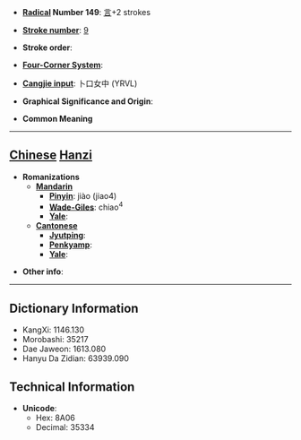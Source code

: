 * '''[[Wiktionary:Chinese radical index| Radical]] Number 149''': [[Wiktionary:Chinese radical index 言|言]]+2 strokes

* '''[[Wiktionary:Chinese total strokes index|Stroke number]]''': [[Wiktionary:Chinese total strokes index 9|9]]

* '''Stroke order''': 

* '''[[Wiktionary:Chinese four corner index|Four-Corner System]]''': 

* '''[[Wiktionary:Chinese Cangjie index|Cangjie input]]''': 卜口女中 (YRVL)

* '''Graphical Significance and Origin''': 

* '''Common Meaning'''

----

== [[Chinese]] [[Hanzi]] ==

* '''Romanizations'''
** '''[[Mandarin]]'''
*** '''[[Pinyin]]''': jiào (jiao4)
*** '''[[Wade-Giles]]''': chiao<sup>4</sup>
*** '''[[Yale]]''': 
** '''[[Cantonese]]'''
*** '''[[Jyutping]]''':
*** '''[[Penkyamp]]''': 
*** '''[[Yale]]''': 

* '''Other info''': 

----

== Dictionary Information ==

* KangXi: 1146.130
* Morobashi: 35217
* Dae Jaweon: 1613.080
* Hanyu Da Zidian: 63939.090

== Technical Information ==

* '''Unicode''':
** Hex: 8A06
** Decimal: 35334